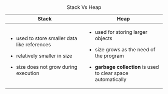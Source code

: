 +-------------------------------------------------+-------------------------------------------------+
| Stack                                           | Heap                                            |
+=================================================+=================================================+
| -   used to store smaller data like references  | -   used for storing larger objects             |
|                                                 |                                                 |
| -   relatively smaller in size                  | -   size grows as the need of the program       |
|                                                 |                                                 |
| -   size does not grow during execution         | -   **garbage collection** is used to clear     |
|                                                 |     space automatically                         |
+-------------------------------------------------+-------------------------------------------------+

: Stack Vs Heap